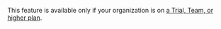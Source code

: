 <Note>

This feature is available only if your organization is on <a href="https://sentry.io/pricing/" target="_blank">a Trial, Team, or higher plan</a>.

</Note>
